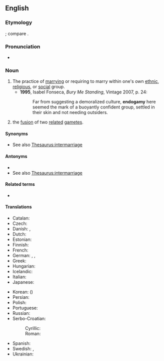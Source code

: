 ==English==
{{wikipedia}}

===Etymology===
{{confix|en|endo|gamy}}; compare {{m|en|inmarriage}}.

===Pronunciation===
* {{a|UK}} {{IPA|en|/ɛnˈdɒɡəmi/}}

===Noun===
{{en-noun|-|endogamies}}

# The practice of [[marry]]ing or requiring to marry within one's own [[ethnic]], [[religious]], or [[social]] group.
#* '''1995''', Isabel Fonseca, ''Bury Me Standing'', Vintage 2007, p. 24:
#*: Far from suggesting a demoralized culture, '''endogamy''' here seemed the mark of a buoyantly confident group, settled in their skin and not needing outsiders.
# {{lb|en|biology}} the [[fusion]] of two [[related]] [[gamete]]s.

====Synonyms====
* See also [[Thesaurus:intermarriage]]

====Antonyms====
* {{l|en|exogamy}}
* See also [[Thesaurus:intermarriage]]

====Related terms====
* {{l|en|endogamous}}

====Translations====
{{trans-top|the practice of marrying within one's own social group}}
* Catalan: {{t|ca|endogàmia|f}}
* Czech: {{t|cs|endogamie|f}}
* Danish: {{t|da|endogami|c}}, {{t|da|indgifte|n}}
* Dutch: {{t|nl|endogamie|f}}
* Estonian: {{t|et|endogaamia}}
* Finnish: {{t+|fi|endogamia}}
* French: {{t+|fr|endogamie|f}}
* German: {{t+|de|Endogamie|f}}, {{t|de|Binnenheirat|f}}, {{t|de|Kastenheirat|f}}
* Greek: {{t+|el|ενδογαμία|f}}
* Hungarian: {{t|hu|endogámia}}
* Icelandic: {{t|is|innvensl|n-p}}
* Italian: {{t+|it|endogamia|f}}
* Japanese: {{t|ja|近親婚|tr=きんしんこん, kinshinkon}}
{{trans-mid}}
* Korean: {{t|ko|근친혼}} ({{t|ko|近親婚}})
* Persian: {{t|fa|درون‌همسری|sc=fa-Arab}}
* Polish: {{t+|pl|endogamia|f}}
* Portuguese: {{t|pt|endogamia|f}}
* Russian: {{t+|ru|эндогамия|f}}
* Serbo-Croatian:
*: Cyrillic: {{t|sh|ендога̀мија|f|sc=Cyrl}}
*: Roman: {{t|sh|endogàmija|f}}
* Spanish: {{t+|es|endogamia|f}}
* Swedish: {{t+|sv|endogami|c}}, {{t|sv|ingifte|n}}
* Ukrainian: {{t|uk|ендогамія|f}}
{{trans-bottom}}